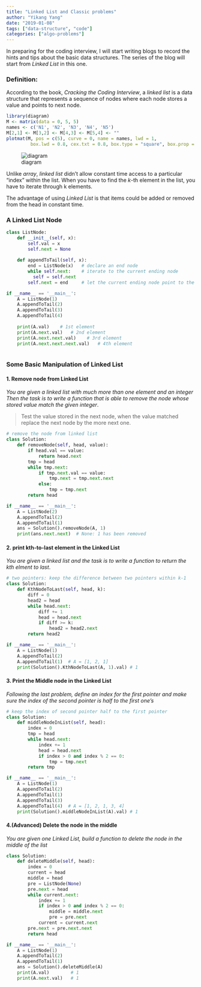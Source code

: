 ```yaml
---
title: "Linked List and Classic problems"
author: "Yikang Yang"
date: "2019-01-08"
tags: ["data-structure", "code"]
categories: ["algo-problems"]
---
```


In preparing for the coding interview, I will start writing blogs to record the hints and tips about the basic data structures. The series of the blog will start from *Linked List* in this one.

### Definition:
According to the book, *Cracking the Coding Interview*, a *linked list* is a data structure that represents a sequence of nodes where each node stores a value and points to next node.

```r
library(diagram)
M <- matrix(data = 0, 5, 5)
names <- c('N1', 'N2', 'N3', 'N4', 'N5')
M[2,1] <- M[3,2] <- M[4,3] <- M[5,4] <- ""
plotmat(M, pos = c(5), curve = 0, name = names, lwd = 1,
         box.lwd = 0.8, cex.txt = 0.8, box.type = "square", box.prop = 1.0, box.size = 0.05)
```

![diagram](/post/2019-01-08-LinkedList-and-problems_files/Linked_List_diagram.png)

Unlike *array*, *linked list* didn't allow constant time access to a particular "index" within the list. When you have to find the $k$-th element in the list, you have to iterate through k elements.

The advantage of using *Linked List* is that items could be added or removed from the head in constant time.

### A Linked List Node
```python
class ListNode:
    def __init__(self, x):
        self.val = x
        self.next = None
  
    def appendToTail(self, x):
        end = ListNode(x)   # declare an end node
        while self.next:    # iterate to the current ending node
          self = self.next
        self.next = end     # let the current ending node point to the new ending node
```
```python
if __name__ == '__main__':
    A = ListNode(1)
    A.appendToTail(2)
    A.appendToTail(3)
    A.appendToTail(4)
    
    print(A.val)    # 1st element
    print(A.next.val)   # 2nd element
    print(A.next.next.val)    # 3rd element
    print(A.next.next.next.val)   # 4th element
    
```


### Some Basic Manipulation of Linked List
#### 1. Remove node from Linked List
*You are given a linked list with much more than one element and an integer Then the task is to write a function that is able to remove the node whose stored value match the given integer*.

> Test the value stored in the next node, when the value matched replace the next node by the more next one.
>

```python
# remove the node from linked list
class Solution:
    def removeNode(self, head, value):
        if head.val == value:
            return head.next
        tmp = head
        while tmp.next:
            if tmp.next.val == value:
                tmp.next = tmp.next.next
            else:
                tmp = tmp.next
        return head
```
```python
if __name__ == '__main__':
    A = ListNode(2)
    A.appendToTail(2)
    A.appendToTail(1)
    ans = Solution().removeNode(A, 1)
    print(ans.next.next)  # None: 1 has been removed
```

#### 2. print kth-to-last element in the Linked List
*You are given a linked list and the task is to write a function to return the kth elment to last*.
```python
# two pointers: keep the difference between two pointers within k-1
class Solution:
    def KthNodeToLast(self, head, k):
        diff = 0
        head2 = head
        while head.next:
            diff += 1
            head = head.next
            if diff >= k:
                head2 = head2.next
        return head2
```
```python
if __name__ == '__main__':
    A = ListNode(1)
    A.appendToTail(2)
    A.appendToTail(1)  # A = [1, 2, 1]
    print(Solution().KthNodeToLast(A, 1).val) # 1
```

#### 3. Print the Middle node in the Linked List
*Following the last problem, define an index for the first pointer and make sure the index of the second pointer is half to the first one's*
```python
# keep the index of second pointer half to the first pointer
class Solution:
    def middleNodeInList(self, head):
        index = 0
        tmp = head
        while head.next:
            index += 1
            head = head.next
            if index > 0 and index % 2 == 0:  
                tmp = tmp.next
        return tmp
```
```python
if __name__ == '__main__':
    A = ListNode(1)
    A.appendToTail(2)
    A.appendToTail(1)
    A.appendToTail(3) 
    A.appendToTail(4)  # A = [1, 2, 1, 3, 4]
    print(Solution().middleNodeInList(A).val) # 1
```

#### 4.(Advanced) Delete the node in the middle
*You are given one Linked List, build a function to delete the node in the middle of the list*
```python
class Solution:
    def deleteMiddle(self, head):
        index = 0
        current = head
        middle = head
        pre = ListNode(None)
        pre.next = head
        while current.next:
            index += 1
            if index > 0 and index % 2 == 0:
                middle = middle.next
                pre = pre.next
            current = current.next
        pre.next = pre.next.next
        return head
```
```python
if __name__ == '__main__':
    A = ListNode(1)
    A.appendToTail(2)
    A.appendToTail(1)
    ans = Solution().deleteMiddle(A)
    print(A.val)        # 1
    print(A.next.val)   # 1
```